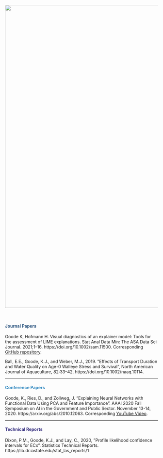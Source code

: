 
<br>

<img src="/images/superior.png" width = 1000 />

<br>

#### <font color="#2B547E"> Journal Papers </font>

Goode K, Hofmann H. Visual diagnostics of an explainer model: Tools for the assessment of LIME explanations. Stat Anal Data Min: The ASA Data Sci Journal. 2021;1–16. https://doi.org/10.1002/sam.11500. Corresponding [GitHub repository](https://github.com/goodekat/LIME-diagnostics-paper).

Ball, E.E., Goode, K.J., and Weber, M.J., 2019. ”Effects of Transport Duration and Water Quality on
Age-0 Walleye Stress and Survival”, North American Journal of Aquaculture, 82:33–42. https://doi.org/10.1002/naaq.10114.

---

#### <font color="#368BC1"> Conference Papers </font>

Goode, K., Ries, D., and Zollweg, J. “Explaining Neural Networks with Functional Data Using PCA
and Feature Importance”. AAAI 2020 Fall Symposium on AI in the Government and Public Sector.
November 13-14, 2020. https://arxiv.org/abs/2010.12063. Corresponding [YouTube Video](https://www.youtube.com/watch?v=8UxKbfUyc2M&t=273s).

---

#### <font color="#342D7E"> Technical Reports </font>

Dixon, P.M., Goode, K.J., and Lay, C., 2020, ”Profile likelihood confidence intervals for ECx”. Statistics Technical Reports. https://lib.dr.iastate.edu/stat_las_reports/1
